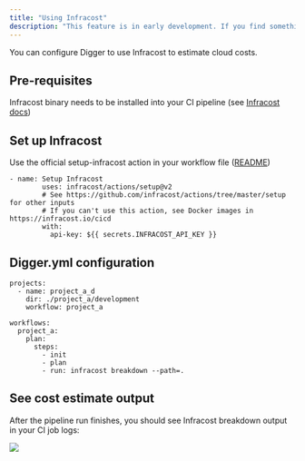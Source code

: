 ```yaml
---
title: "Using Infracost"
description: "This feature is in early development. If you find something that can be improved, please let us know by [filing an issue](https://github.com/diggerhq/digger/issues)"
---
```


<Note>You can configure Digger to use Infracost to estimate cloud costs.</Note>

## Pre-requisites

Infracost binary needs to be installed into your CI pipeline (see [Infracost docs](https://www.infracost.io/docs/integrations/generic%5Fcicd/))

## Set up Infracost

Use the official setup-infracost action in your workflow file ([README](https://github.com/infracost/actions/))

```
- name: Setup Infracost
        uses: infracost/actions/setup@v2
        # See https://github.com/infracost/actions/tree/master/setup for other inputs
        # If you can't use this action, see Docker images in https://infracost.io/cicd
        with:
          api-key: ${{ secrets.INFRACOST_API_KEY }}
```

## Digger.yml configuration

```
projects:
  - name: project_a_d
    dir: ./project_a/development
    workflow: project_a

workflows:
  project_a:
    plan:
      steps:
        - init
        - plan
        - run: infracost breakdown --path=.
```

## See cost estimate output

After the pipeline run finishes, you should see Infracost breakdown output in your CI job logs:

![](/images/configuration/infracost-example.png)
